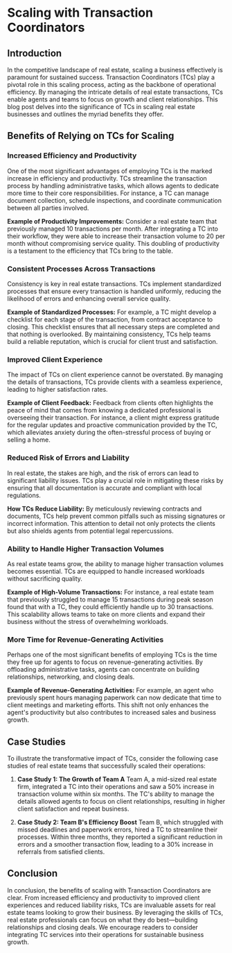 # Scaling with Transaction Coordinators

## Introduction

In the competitive landscape of real estate, scaling a business effectively is paramount for sustained success. Transaction Coordinators (TCs) play a pivotal role in this scaling process, acting as the backbone of operational efficiency. By managing the intricate details of real estate transactions, TCs enable agents and teams to focus on growth and client relationships. This blog post delves into the significance of TCs in scaling real estate businesses and outlines the myriad benefits they offer.

## Benefits of Relying on TCs for Scaling

### Increased Efficiency and Productivity

One of the most significant advantages of employing TCs is the marked increase in efficiency and productivity. TCs streamline the transaction process by handling administrative tasks, which allows agents to dedicate more time to their core responsibilities. For instance, a TC can manage document collection, schedule inspections, and coordinate communication between all parties involved. 

**Example of Productivity Improvements:**
Consider a real estate team that previously managed 10 transactions per month. After integrating a TC into their workflow, they were able to increase their transaction volume to 20 per month without compromising service quality. This doubling of productivity is a testament to the efficiency that TCs bring to the table.

### Consistent Processes Across Transactions

Consistency is key in real estate transactions. TCs implement standardized processes that ensure every transaction is handled uniformly, reducing the likelihood of errors and enhancing overall service quality. 

**Example of Standardized Processes:**
For example, a TC might develop a checklist for each stage of the transaction, from contract acceptance to closing. This checklist ensures that all necessary steps are completed and that nothing is overlooked. By maintaining consistency, TCs help teams build a reliable reputation, which is crucial for client trust and satisfaction.

### Improved Client Experience

The impact of TCs on client experience cannot be overstated. By managing the details of transactions, TCs provide clients with a seamless experience, leading to higher satisfaction rates. 

**Example of Client Feedback:**
Feedback from clients often highlights the peace of mind that comes from knowing a dedicated professional is overseeing their transaction. For instance, a client might express gratitude for the regular updates and proactive communication provided by the TC, which alleviates anxiety during the often-stressful process of buying or selling a home.

### Reduced Risk of Errors and Liability

In real estate, the stakes are high, and the risk of errors can lead to significant liability issues. TCs play a crucial role in mitigating these risks by ensuring that all documentation is accurate and compliant with local regulations. 

**How TCs Reduce Liability:**
By meticulously reviewing contracts and documents, TCs help prevent common pitfalls such as missing signatures or incorrect information. This attention to detail not only protects the clients but also shields agents from potential legal repercussions.

### Ability to Handle Higher Transaction Volumes

As real estate teams grow, the ability to manage higher transaction volumes becomes essential. TCs are equipped to handle increased workloads without sacrificing quality. 

**Example of High-Volume Transactions:**
For instance, a real estate team that previously struggled to manage 15 transactions during peak season found that with a TC, they could efficiently handle up to 30 transactions. This scalability allows teams to take on more clients and expand their business without the stress of overwhelming workloads.

### More Time for Revenue-Generating Activities

Perhaps one of the most significant benefits of employing TCs is the time they free up for agents to focus on revenue-generating activities. By offloading administrative tasks, agents can concentrate on building relationships, networking, and closing deals.

**Example of Revenue-Generating Activities:**
For example, an agent who previously spent hours managing paperwork can now dedicate that time to client meetings and marketing efforts. This shift not only enhances the agent's productivity but also contributes to increased sales and business growth.

## Case Studies

To illustrate the transformative impact of TCs, consider the following case studies of real estate teams that successfully scaled their operations:

1. **Case Study 1: The Growth of Team A**
   Team A, a mid-sized real estate firm, integrated a TC into their operations and saw a 50% increase in transaction volume within six months. The TC's ability to manage the details allowed agents to focus on client relationships, resulting in higher client satisfaction and repeat business.

2. **Case Study 2: Team B's Efficiency Boost**
   Team B, which struggled with missed deadlines and paperwork errors, hired a TC to streamline their processes. Within three months, they reported a significant reduction in errors and a smoother transaction flow, leading to a 30% increase in referrals from satisfied clients.

## Conclusion

In conclusion, the benefits of scaling with Transaction Coordinators are clear. From increased efficiency and productivity to improved client experiences and reduced liability risks, TCs are invaluable assets for real estate teams looking to grow their business. By leveraging the skills of TCs, real estate professionals can focus on what they do best—building relationships and closing deals. We encourage readers to consider integrating TC services into their operations for sustainable business growth.